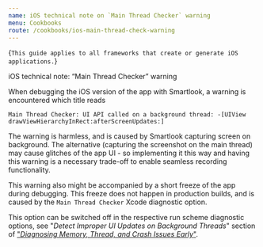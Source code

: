 ```yaml
---
name: iOS technical note on `Main Thread Checker` warning 
menu: Cookbooks
route: /cookbooks/ios-main-thread-check-warning
---
```



<TextBlock kind="important" invisibleOn="android">{`
This guide applies to all frameworks that create or generate iOS applications.
`}</TextBlock>

<TextBlock kind="title">iOS technical note: “Main Thread Checker” warning</TextBlock>

When debugging the iOS version of the app with Smartlook, a warning is encountered which title reads 

`Main Thread Checker: UI API called on a background thread: -[UIView drawViewHierarchyInRect:afterScreenUpdates:]`

The warning is harmless, and is caused by Smartlook capturing screen on background. The alternative (capturing the screenshot on the main thread) may cause glitches of the app UI - so implementing it this way and having this warning is a necessary trade-off to enable seamless recording functionality.

This warning also might be accompanied by a short freeze of the app during debugging. This freeze does not happen in production builds, and is caused by the `Main Thread Checker` Xcode diagnostic option.

This option can be switched off in the respective run scheme diagnostic options, see "_Detect Improper UI Updates on Background Threads_" section of ["_Diagnosing Memory, Thread, and Crash Issues Early_"](https://developer.apple.com/documentation/xcode/diagnosing_memory_thread_and_crash_issues_early).